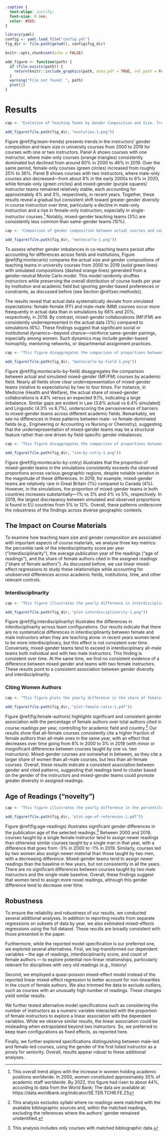 ```css
.caption {
  text-align: justify;
  font-size: 0.8em;
  color: #555;
}
```

```r
library(yaml)
config <- yaml.load_file("config.yml")
fig_dir <- file.path(getwd(), config$fig_dir)

knitr::opts_chunk$set(echo = FALSE)

add_figure <- function(path) {
  if (file.exists(path)) {
    return(knitr::include_graphics(path, auto_pdf = TRUE, rel_path = FALSE))
  }
  warning("File not found: ", path)
  plot(1)
}
```

# Results

```r

cap <- "Evolution of Teaching Teams by Gender Composition and Size. Trends in course gender composition from 2000 to 2019 reveal a steady increase in women's participation (both in solo-taught and two-instructor courses), while the proportion of mixed-gender teams has remained relatively stable over time. (A) Percentage of solo-taught courses by instructor gender over time. (B) Percentage of two-instructor courses by gender composition over time. N = 5.1 million courses. Shaded area represent 95\\% confidence interval of the proportion per academic year." # nolint

add_figure(file.path(fig_dir, "evolution-1.png"))
```

Figure \@ref(fig:team-trends) presents trends in the instructors' gender composition and team size in university courses from 2000 to 2019 for courses with one or two instructors. Panel A shows courses with one instructor, where male-only courses (orange triangles) consistently dominated but declined from around 60% in 2000 to 46% in 2019. Over the same period, female-only courses (green circles) increased from roughly 25% to 36%. Panel B shows courses with two instructors, where male-only courses also decreased—from about 8% in the early 2000s to 6% in 2020, while female-only (green cricles) and mixed-gender (purple squares) instructor teams remained relatively stable, each accounting for approximately 4% and 3%, respectively, in recent years. Together, these results reveal a gradual but consistent shift toward greater gender diversity in course instruction over time, particularly a decline in male-only instruction and a rise in female-only instruction, especially in single-instructor courses.[^women-academia] Notably, mixed-gender teaching teams (3%) are consistently less common than same-gender teams (10%).

[^women-academia]: This overall trend aligns with the increase in women holding academic positions worldwide. In 2000, women constituted approximately 35% of academic staff worldwide. By 2022, this figure had risen to about 44%, according to data from the World Bank; The data are available at: https://data.worldbank.org/indicator/SE.TER.TCHR.FE.ZS

```r
cap <- "Comparison of gender composition between actual courses and courses simulated with Monte Carlo. Simulations ensure gender neutrality while keeping constant the institutional constraints (i.e., number of teams by size, institution, academic year, and 69 academic fields). Simulated mixed-gender teams consistently exceed observed proportions, highlighting persistent barriers to forming gender-diverse teaching teams." # nolint

add_figure(file.path(fig_dir, "montecarlo-1.png"))
```

 To assess whether gender imbalances in co-teaching teams persist after accounting for differences across fields and institutions, Figure \@ref(fig:montecarlo) compares the actual size and gender compositions of teaching teams in university courses from 2000 to 2019 (solid green lines) with simulated compositions (dashed orange lines) generated from a gender-neutral Monte Carlo model. This model randomly shuffles instructors while preserving the overall distribution of course loads per year by institution and academic field but ignoring gender-based preferences or constraints, as discussed before (see Section \@ref(sec:methods)).

The results reveal that actual data systematically deviate from simulated expectations: female-female (FF) and male-male (MM) courses occur more freequently in actual data than in simulations by 66% and 20%, respectively, in 2019. By contrast, mixed-gender collaborations (MF/FM) are consistently underrepresented in the actual data (3%) compared to simulations (6%). These findings suggest that significant social or institutional dynamics---beyond chance---reinforce same-gender pairings, especially among women. Such dynamics may include gender-based homophily, mentoring networks, or departmental assignment practices.

```r
cap <- "This figure disaggregates the comparison of proportions between actual (green) and simulated (orange) mixed-gender (MF/FM) courses by academic field. The shaded bar indicates 95% confidence level of the proportion." # nolint

add_figure(file.path(fig_dir, "montecarlo-by-field-1.png"))
```

Figure \@ref(fig:montecarlo-by-field) disaggregates the comparison between actual and simulated mixed-gender (MF/FM) courses by academic field. Nearly all fields show clear underrepresentation of mixed-gender teams (relative to expectations) by two to four times. For instance, in Medicine (Health and Welfare), the actual share of mixed-gender collaborations is 4.8% versus an expected 9.1%, indicating a large imbalance. Similar gaps are evident in Law (3.8% actual vs 6.4% simulated) and Linguistic (4.3% vs 6.7%), underscoring the pervasiveness of barriers to mixed-gender teams across different academic fields. Remarkably, we see no differences in these patterns between male- vs female-dominated fields (e.g., Engineering or Accounting vs Nursing or Chemistry), suggesting that the underrepresentation of mixed-gender teams may be a structural feature rather than one driven by field-specific gender imbalances.

```r
cap <- "This figure disaggregates the comparison of proportions between actual (green) and simulated (orange) mixed-gender courses (MF/FM) by country.  Simulated mixed-gender teams consistently exceed observed proportions in all countries. EU countries are: Austria, Denmark, France, Germany, Ireland, Italy, Netherlands, Poland, Portugal, Spain and Sweden." # nolint

add_figure(file.path(fig_dir, "sim-by-cntry-1.png"))
```

Figure \@ref(fig:montecarlo-by-cntry) illustrates that the proportion of mixed-gender teams in the simulations consistently exceeds the observed proportions across various geographic regions, despite notable variation in the magnitude of these differences. In 2019, for example, mixed-gender teams are relatively rare in Great Britain (1%) compared to Canada (4%). However, in the simulations, the proportion of mixed-gender teams in both countries increases substantially---1% vs 3% and 4% vs 5%, respectively. In 2019, the largest discrepancy between simulated and observed proportions is found in EU countries from 5% to 12%. Overall, these patterns underscore the robustness of the findings across diverse geographic contexts.

## The Impact on Course Materials

To examine how teaching team size and gender composition are associated with important aspects of course materials, we analyse three key metrics: the percentile rank of the interdisciplinarity score per year ("interdisciplinarity"), the average publication year of the readings ("age of readings"), and the share of female authors cited in the assigned readings ("share of female authors"). As discussed before, we use linear mixed-effect regressions to study these relationships while accounting for unobserved differences across academic fields, institutions, time, and other relevant controls.

### Interdisciplinarity

```r
cap <- "This figure illustrates the yearly difference in interdisciplinarity relative to courses taught by a single male instructor (baseline = 0) for each team configuration. The values are regression coefficients obtained separately for each academic year, with controls for country and field. Interdisciplinarity is expressed as the percentile rank of each course’s interdisciplinarity score within its cohort; positive values therefore indicate a greater interdisciplinarity. The shaded area represents 95% confidence intervals." # nolint

add_figure(file.path(fig_dir, "plot-interdisciplinarity-1.png"))
```

Figure \@ref(fig:interdisciplinarity) illustrates the differences in interdisciplinarity across team configurations. Our results indicate that there are no systematical differences in interdisciplinarity between female and male instructors when they are teaching alone: in recent years women tend to be more interdisciplinary, but this effect is not consistent over time.   Conversely, mixed-gender teams tend to exceed in interdisciplinary all-male teams both individual and with two male instructors. This finding is consistent over time. At the same time, we find no consistent evidence of a difference between mixed gender and teams with two female instructors.  These results point to a consistent association between gender diversity and interdisciplinarity.

<!-- Disaggregating the analysis by academic field, with separate regressions by field accounting for year and country controls, shows that the impact of gender diversity is not homogeneous across fields (Figure \@ref(fig:interdisciplinarity-by-field)). Specifically, it appears to have a larger effect in specific fields, especially in Arts and Humanities (between 10%  in 2005 and 5% in 2019) and Social Sciences, Journalism and Information (between 8% and 4% during the same period). -->

### Citing Women Authors

```r
cap <- "This figure plots the yearly difference in the share of female-authored readings relative to courses taught by a single male instructor (baseline = 0), for each team configuration. The values are regression coefficients obtained separately for each academic year, with controls for country and field. The outcome is the percentage-point gap in the proportion of female authors cited in the course readings; positive values therefore indicate a larger share of female authors over total authors associated with a given team configuration in that year. The shaded area represents 95% confidence intervals." # nolint

add_figure(file.path(fig_dir, "plot-female-ratio-1.pdf"))
```

Figure \@ref(fig:female-authors) highlights significant and consistent gender association with the percentage of female authors over total authors cited in course readings per year, controlling for academic field and country.[^female-authors] Our results show that all-female courses consistently cite a higher fraction of female authors than all-male ones in the same year, with an effect that decreases over time going from 6% in 2000 to 3% in 2019 (with minor or insignificant differences between courses taught by one vs. two instructors). Mixed-gender courses are somewhat in between, as they cite a larger share of women than all-male courses, but less than all-female courses. Overall, these results indicate a consistent association between gender and cited patterns, suggesting that readings tend to cluster based on the gender of the instructors and mixed-gender teams could promote greater diversity in assigned readings.

[^female-authors]: This analysis excludes syllabi where no readings were matched with the available bibliographic sources and, within the matched readings, excluding the references where the authors' gender remained unidentified.

## Age of Readings (“novelty”)

```r
cap <- "This figure illustrates the yearly difference in the percentile rank of the Age of References relative to courses taught by a single male instructor (baseline = 0), for each team configuration. The Age of Reference variable is the syllabus’ year minus the average publication year of the assigned readings. The coefficients are estimated separately for each academic year with controls for country and broad field; positive values indicate that the team configuration assigns newer readings compared with the male-alone baseline in the same year. The shaded area represents 95% confidence intervals." # nolint

add_figure(file.path(fig_dir, "plot-age-of-references-1.pdf"))
```

Figure \@ref(fig:age-readings) illustrates significant gender differences in the publication age of the selected readings.[^age-footnote] Between 2000 and 2019, courses taught by a single female instructor tend to assign newer readings than otherwise similar courses taught by a single man in that year, with a difference that goes from -3% in 2000 to -1% in 2019. Similarly, courses led by two women also assign newer material than those taught by two men, with a decreasing difference. Mixed-gender teams tend to assign newer readings than the baseline in few years, but not consistently in all the years. There are no significant differences between courses taught by two male instructors and the single-male baseline.  Overall, these findings suggest that women tend to assign more novel readings, although this gender difference tend to decrease over time.

[^age-footnote]: This analysis includes only courses with matched bibliographic data. 

## Robustness

To ensure the reliability and robustness of our results, we conducted several additional analyses. In addition to reporting results from separate regressions on subsets of data by year, we also estimated mixed-effects regressions using the full dataset. These results are broadly consistent with those presented in the paper. 

Furthermore, while the reported model specification is our preferred one, we  explored several alternatives. First, we log-transformed our dependent variables -- the age of readings, interdisciplinarity score, and count of female authors --- to explore potential non-linear relationships, particularly relevant for disciplines  with very old readings (e.g., history)

Second, we employed a quasi-poisson mixed-effect model instead of the reported linear mixed-effect regression to better account for non-linearities in the count of female authors. We also trimmed the data to exclude outliers, such as courses with an unusually high number of readings. These changes yield similar results. 

We further tested alternative model specifications such as considering the number of instructors as a numeric variable interacted with the proportion of female instructors to explore a linear association with the dependent variables. While we observe similar results, the linear association could be misleading when extrapolated beyond two instructors. So, we preferred to keep team configurations as fixed effects, as reported here. 

Finally, we further explored specifications distinguishing between male-led and female-led courses, using the gender of the first listed instructor as a proxiy for seniority. Overall, results appear robust to these additional analyses.
